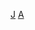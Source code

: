 {{asbox
|image=Hokusai_portrait.jpg
|subject=[[日本]][[藝術家]]與[[日本漫畫家]]等文化從業人物
|category=日本藝術家小作品
| name = Template:Japan-artist-stub
}}<noinclude>
[[Category:藝術家小作品模板|J]]
[[Category:日本人物小作品模板|A]]
</noinclude>